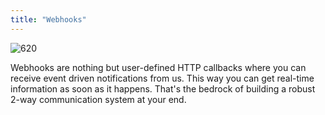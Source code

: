 ```yaml
---
title: "Webhooks"
---
```


![620](/images/37e8786-webhooks.jpg "webhooks.jpg") 

Webhooks are nothing but user-defined HTTP callbacks where you can receive event driven notifications from us. This way you can get real-time information as soon as it happens. That's the bedrock of building a robust 2-way communication system at your end.